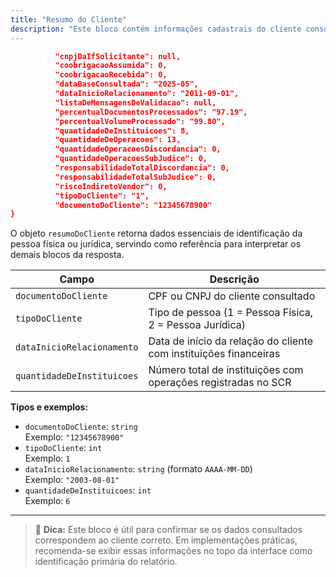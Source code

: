 ```yaml
---
title: "Resumo do Cliente"
description: "Este bloco contém informações cadastrais do cliente consultado no SCR Bacen. Ele representa o cabeçalho da resposta e é utilizado para validação da identidade e do perfil geral do consultado."
---
```


<RequestExample>

```json resumoDoCliente
          "cnpjDaIfSolicitante": null,
          "coobrigacaoAssumida": 0,
          "coobrigacaoRecebida": 0,
          "dataBaseConsultada": "2025-05",
          "dataInicioRelacionamento": "2011-09-01",
          "listaDeMensagensDeValidacao": null,
          "percentualDocumentosProcessados": "97.19",
          "percentualVolumeProcessado": "99.80",
          "quantidadeDeInstituicoes": 8,
          "quantidadeDeOperacoes": 13,
          "quantidadeOperacoesDiscordancia": 0,
          "quantidadeOperacoesSubJudice": 0,
          "responsabilidadeTotalDiscordancia": 0,
          "responsabilidadeTotalSubJudice": 0,
          "riscoIndiretoVendor": 0,
          "tipoDoCliente": "1",
          "documentoDoCliente": "12345678900"
}
```

</RequestExample>

O objeto `resumoDoCliente` retorna dados essenciais de identificação da pessoa física ou jurídica, servindo como referência para interpretar os demais blocos da resposta.

| Campo                      | Descrição                                                         |
| -------------------------- | ----------------------------------------------------------------- |
| `documentoDoCliente`       | CPF ou CNPJ do cliente consultado                                 |
| `tipoDoCliente`            | Tipo de pessoa (1 = Pessoa Física, 2 = Pessoa Jurídica)           |
| `dataInicioRelacionamento` | Data de início da relação do cliente com instituições financeiras |
| `quantidadeDeInstituicoes` | Número total de instituições com operações registradas no SCR     |

**Tipos e exemplos:**

- `documentoDoCliente`: `string`\
  Exemplo: `"12345678900"`
- `tipoDoCliente`: `int`\
  Exemplo: `1`
- `dataInicioRelacionamento`: `string` (formato `AAAA-MM-DD`)\
  Exemplo: `"2003-08-01"`
- `quantidadeDeInstituicoes`: `int`\
  Exemplo: `6`

---

> 🔎 **Dica:** Este bloco é útil para confirmar se os dados consultados correspondem ao cliente correto. Em implementações práticas, recomenda-se exibir essas informações no topo da interface como identificação primária do relatório.